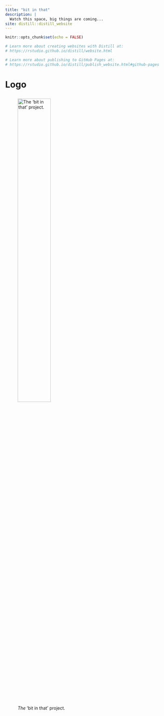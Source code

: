 ```yaml
---
title: "bit in that"
description: |
  Watch this space, big things are coming...
site: distill::distill_website
---
```


```r
knitr::opts_chunk$set(echo = FALSE)

# Learn more about creating websites with Distill at:
# https://rstudio.github.io/distill/website.html

# Learn more about publishing to GitHub Pages at:
# https://rstudio.github.io/distill/publish_website.html#github-pages

```

<h1 class="font-effect-fire-animation">

Logo

</h1>

![*The* 'bit in that' project.](img/logo_animated.gif){width="50%"}

